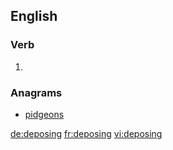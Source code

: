 
==English==

===Verb===
{{head|en}}

# {{present participle of|depose}}

===Anagrams===
* [[pidgeons#English|pidgeons]]

[[de:deposing]]
[[fr:deposing]]
[[vi:deposing]]